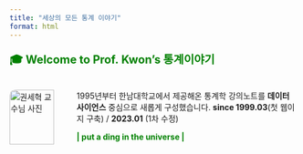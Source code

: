 ```yaml
---
title: "세상의 모든 통계 이야기"
format: html
---
```


<div style="color:green; font-size: 1.4em; font-weight: bold;">
🎓 Welcome to Prof. Kwon's 통계이야기
</div>

:::{.columns}

::: {.column width="20%"}
<img src="notes/math/images/myself.png" alt="권세혁 교수님 사진"  
     style="border-radius: 10px; width: 90%; margin-right: 1rem;">
:::

::: {.column width="80%"}

1995년부터 한남대학교에서 제공해온 통계학 강의노트를 **데이터 사이언스** 중심으로 새롭게 구성했습니다. **since 1999.03**(첫 웹이지 구축) / **2023.01** (1차 수정)

<div style="color:green; font-size: 1.em; font-weight:bold;">
\| put a ding in the universe |
</div>

:::

:::
